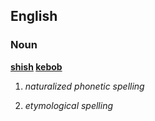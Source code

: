 ==English==

===Noun===
'''[[shish]] [[kebob]]'''

# {{misspelling of|shishkabob}} ''naturalized phonetic spelling''
# {{misspelling of|shish kebab}} ''etymological spelling''